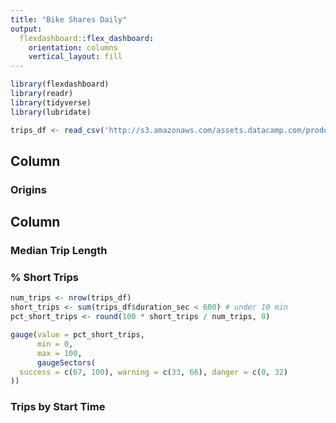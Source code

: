 ```yaml
---
title: "Bike Shares Daily"
output: 
  flexdashboard::flex_dashboard:
    orientation: columns
    vertical_layout: fill
---
```


```r
library(flexdashboard)
library(readr)
library(tidyverse)
library(lubridate)

trips_df <- read_csv('http://s3.amazonaws.com/assets.datacamp.com/production/course_6355/datasets/sanfran_bikeshare_joined_oneday.csv')
```

Column {data-width=650}
-----------------------------------------------------------------------

### Origins


Column {data-width=350}
-----------------------------------------------------------------------

### Median Trip Length


### % Short Trips

```r

num_trips <- nrow(trips_df)
short_trips <- sum(trips_df$duration_sec < 600) # under 10 min
pct_short_trips <- round(100 * short_trips / num_trips, 0)

gauge(value = pct_short_trips,
      min = 0,
      max = 100,
      gaugeSectors(
  success = c(67, 100), warning = c(33, 66), danger = c(0, 32)
))

```

### Trips by Start Time


